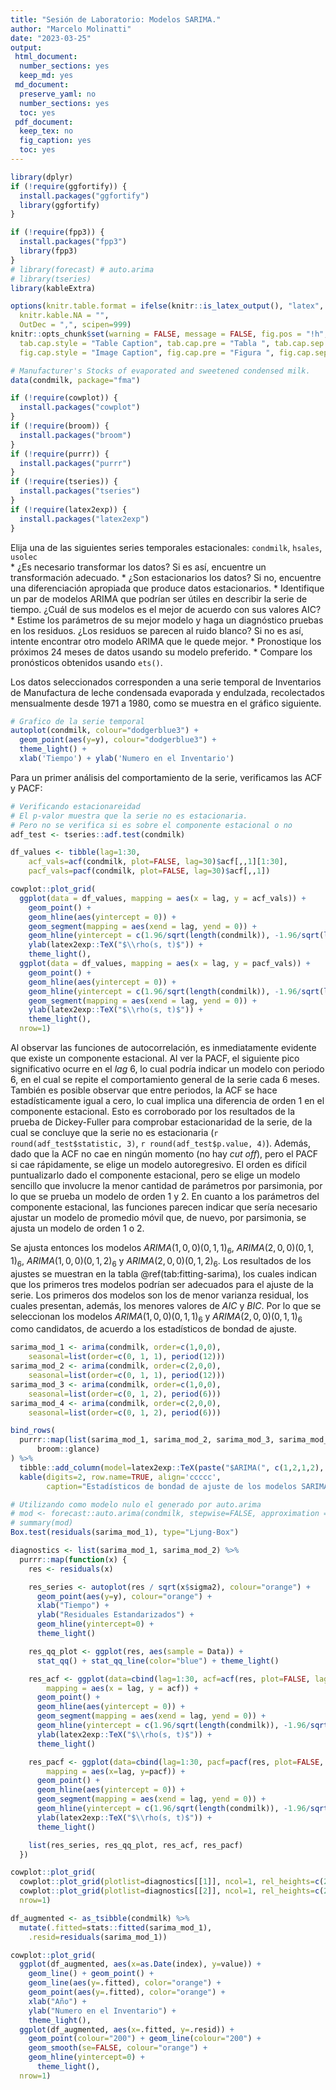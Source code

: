 ---
title: "Sesión de Laboratorio: Modelos SARIMA."
author: "Marcelo Molinatti"
date: "2023-03-25"
output:
 html_document:
  number_sections: yes
  keep_md: yes
 md_document:
  preserve_yaml: no
  number_sections: yes
  toc: yes
 pdf_document:
  keep_tex: no
  fig_caption: yes
  toc: yes
---

```{r setup, include=FALSE}
library(dplyr)
if (!require(ggfortify)) {
  install.packages("ggfortify")
  library(ggfortify)
}

if (!require(fpp3)) {
  install.packages("fpp3")
  library(fpp3)
}
# library(forecast) # auto.arima
# library(tseries)
library(kableExtra)

options(knitr.table.format = ifelse(knitr::is_latex_output(), "latex", "html"), 
  knitr.kable.NA = "", 
  OutDec = ",", scipen=999)
knitr::opts_chunk$set(warning = FALSE, message = FALSE, fig.pos = "!h", fig.align = 'center',
  tab.cap.style = "Table Caption", tab.cap.pre = "Tabla ", tab.cap.sep = ". ", 
  fig.cap.style = "Image Caption", fig.cap.pre = "Figura ", fig.cap.sep = ". ")

# Manufacturer's Stocks of evaporated and sweetened condensed milk.
data(condmilk, package="fma")

if (!require(cowplot)) {
  install.packages("cowplot")
}
if (!require(broom)) {
  install.packages("broom")
}
if (!require(purrr)) {
  install.packages("purrr")
}
if (!require(tseries)) {
  install.packages("tseries")
}
if (!require(latex2exp)) {
  install.packages("latex2exp")
}
```

Elija una de las siguientes series temporales estacionales: ```condmilk```, ```hsales```, ```usolec```  
* ¿Es necesario transformar los datos? Si es así, encuentre un transformación adecuado.
* ¿Son estacionarios los datos? Si no, encuentre una diferenciación apropiada que produce datos estacionarios.
* Identifique un par de modelos ARIMA que podrían ser útiles en describir la serie de tiempo. ¿Cuál de sus modelos es el mejor de acuerdo con sus valores AIC?
* Estime los parámetros de su mejor modelo y haga un diagnóstico pruebas en los residuos. ¿Los residuos se parecen al ruido blanco? Si no es así, intente encontrar otro modelo ARIMA que le quede mejor.
* Pronostique los próximos 24 meses de datos usando su modelo preferido.
* Compare los pronósticos obtenidos usando ```ets()```.

Los datos seleccionados corresponden a una serie temporal de Inventarios de Manufactura de leche condensada evaporada y endulzada, recolectados mensualmente desde 1971 a 1980, como se muestra en el gráfico siguiente.

```{r tseries-plot}
# Grafico de la serie temporal
autoplot(condmilk, colour="dodgerblue3") +
  geom_point(aes(y=y), colour="dodgerblue3") + 
  theme_light() + 
  xlab('Tiempo') + ylab('Numero en el Inventario')
```

Para un primer análisis del comportamiento de la serie, verificamos las ACF y PACF:

```{r acf-pacf, fig.height=6, fig.width=14}
# Verificando estacionareidad
# El p-valor muestra que la serie no es estacionaria.
# Pero no se verifica si es sobre el componente estacional o no
adf_test <- tseries::adf.test(condmilk)

df_values <- tibble(lag=1:30,
    acf_vals=acf(condmilk, plot=FALSE, lag=30)$acf[,,1][1:30],
    pacf_vals=pacf(condmilk, plot=FALSE, lag=30)$acf[,,1])

cowplot::plot_grid(
  ggplot(data = df_values, mapping = aes(x = lag, y = acf_vals)) +
    geom_point() +
    geom_hline(aes(yintercept = 0)) +
    geom_segment(mapping = aes(xend = lag, yend = 0)) +
    geom_hline(yintercept = c(1.96/sqrt(length(condmilk)), -1.96/sqrt(length(condmilk))), linetype=2, color='blue') +
    ylab(latex2exp::TeX("$\\rho(s, t)$")) +
    theme_light(), 
  ggplot(data = df_values, mapping = aes(x = lag, y = pacf_vals)) +
    geom_point() +
    geom_hline(aes(yintercept = 0)) +
    geom_hline(yintercept = c(1.96/sqrt(length(condmilk)), -1.96/sqrt(length(condmilk))), linetype=2, color='blue') +
    geom_segment(mapping = aes(xend = lag, yend = 0)) +
    ylab(latex2exp::TeX("$\\rho(s, t)$")) +
    theme_light(), 
  nrow=1)
```

Al observar las funciones de autocorrelación, es inmediatamente evidente que existe un componente estacional. Al ver la PACF, el siguiente pico significativo ocurre en el _lag_ 6, lo cual podría indicar un modelo con periodo 6, en el cual se repite el comportamiento general de la serie cada 6 meses. 
También es posible observar que entre periodos, la ACF se hace estadísticamente igual a cero, lo cual implica una diferencia de orden 1 en el componente estacional. Esto es corroborado por los resultados de la prueba de Dickey-Fuller para comprobar estacionaridad de la serie, de la cual se concluye que la serie no es estacionaria (`r round(adf_test$statistic, 3)`, `r round(adf_test$p.value, 4)`).
Además, dado que la ACF no cae en ningún momento (no hay _cut off_), pero el PACF si cae rápidamente, se elige un modelo autoregresivo. El orden es difícil puntualizarlo dado el componente estacional, pero se elige un modelo sencillo que involucre la menor cantidad de parámetros por parsimonia, por lo que se prueba un modelo de orden 1 y 2. 
En cuanto a los parámetros del componente estacional, las funciones parecen indicar que sería necesario ajustar un modelo de promedio móvil que, de nuevo, por parsimonia, se ajusta un modelo de orden 1 o 2. 

Se ajusta entonces los modelos $ARIMA(1, 0, 0)(0, 1, 1)_6$, $ARIMA(2, 0, 0)(0, 1, 1)_6$, $ARIMA(1, 0, 0)(0, 1, 2)_6$ y $ARIMA(2, 0, 0)(0, 1, 2)_6$. Los resultados de los ajustes se muestran en
la tabla \@ref(tab:fitting-sarima), los cuales indican que los primeros tres modelos podrían ser adecuados para el ajuste de la serie. Los primeros dos modelos son los de menor varianza residual, los cuales presentan, además, los menores valores de $AIC$ y $BIC$. Por lo que se seleccionan los modelos $ARIMA(1, 0, 0)(0, 1, 1)_6$ y $ARIMA(2, 0, 0)(0, 1, 1)_6$ como candidatos, de acuerdo a los estadísticos de bondad de ajuste.

```{r fitting-sarima}
sarima_mod_1 <- arima(condmilk, order=c(1,0,0), 
    seasonal=list(order=c(0, 1, 1), period(12)))
sarima_mod_2 <- arima(condmilk, order=c(2,0,0), 
    seasonal=list(order=c(0, 1, 1), period(12)))
sarima_mod_3 <- arima(condmilk, order=c(1,0,0), 
    seasonal=list(order=c(0, 1, 2), period(6)))
sarima_mod_4 <- arima(condmilk, order=c(2,0,0), 
    seasonal=list(order=c(0, 1, 2), period(6)))

bind_rows(
  purrr::map(list(sarima_mod_1, sarima_mod_2, sarima_mod_3, sarima_mod_4),
      broom::glance)
) %>% 
  tibble::add_column(model=latex2exp::TeX(paste("$ARIMA(", c(1,2,1,2), ", 0, 0)(0, 1, ", c(1,1,2,2), ")_6$", sep="")), .before=1) %>%
  kable(digits=2, row.name=TRUE, align='ccccc',
        caption="Estadísticos de bondad de ajuste de los modelos SARIMA ajustados.")
```
```{r ljung-box-test, echo=FALSE}
# Utilizando como modelo nulo el generado por auto.arima
# mod <- forecast::auto.arima(condmilk, stepwise=FALSE, approximation =FALSE)
# summary(mod)
Box.test(residuals(sarima_mod_1), type="Ljung-Box") 
```


```{r residuals-of-candidate}
diagnostics <- list(sarima_mod_1, sarima_mod_2) %>%
  purrr::map(function(x) {
    res <- residuals(x) 

    res_series <- autoplot(res / sqrt(x$sigma2), colour="orange") +
      geom_point(aes(y=y), colour="orange") +
      xlab("Tiempo") +
      ylab("Residuales Estandarizados") + 
      geom_hline(yintercept=0) +
      theme_light()

    res_qq_plot <- ggplot(res, aes(sample = Data)) + 
      stat_qq() + stat_qq_line(color="blue") + theme_light()

    res_acf <- ggplot(data=cbind(lag=1:30, acf=acf(res, plot=FALSE, lag=30)$acf[,,1][1:30]), 
        mapping = aes(x = lag, y = acf)) +
      geom_point() +
      geom_hline(aes(yintercept = 0)) +
      geom_segment(mapping = aes(xend = lag, yend = 0)) +
      geom_hline(yintercept = c(1.96/sqrt(length(condmilk)), -1.96/sqrt(length(condmilk))), linetype=2, color='blue') +
      ylab(latex2exp::TeX("$\\rho(s, t)$")) +
      theme_light()

    res_pacf <- ggplot(data=cbind(lag=1:30, pacf=pacf(res, plot=FALSE, lag=30)$acf[,,1][1:30]), 
        mapping = aes(x=lag, y=pacf)) +
      geom_point() +
      geom_hline(aes(yintercept = 0)) +
      geom_segment(mapping = aes(xend = lag, yend = 0)) +
      geom_hline(yintercept = c(1.96/sqrt(length(condmilk)), -1.96/sqrt(length(condmilk))), linetype=2, color='blue') +
      ylab(latex2exp::TeX("$\\rho(s, t)$")) +
      theme_light()

    list(res_series, res_qq_plot, res_acf, res_pacf)
  })

cowplot::plot_grid(
  cowplot::plot_grid(plotlist=diagnostics[[1]], ncol=1, rel_heights=c(2,2,1,1)),
  cowplot::plot_grid(plotlist=diagnostics[[2]], ncol=1, rel_heights=c(2,2,1,1)), 
  nrow=1)
```



```{r fitted-versus-residuals}
df_augmented <- as_tsibble(condmilk) %>%
  mutate(.fitted=stats::fitted(sarima_mod_1),
    .resid=residuals(sarima_mod_1))

cowplot::plot_grid(
  ggplot(df_augmented, aes(x=as.Date(index), y=value)) +
    geom_line() + geom_point() + 
    geom_line(aes(y=.fitted), color="orange") + 
    geom_point(aes(y=.fitted), color="orange") +
    xlab("Año") +
    ylab("Numero en el Inventario") + 
    theme_light(), 
  ggplot(df_augmented, aes(x=.fitted, y=.resid)) +
    geom_point(colour="200") + geom_line(colour="200") +
    geom_smooth(se=FALSE, colour="orange") +
    geom_hline(yintercept=0) +
      theme_light(), 
  nrow=1)
```



